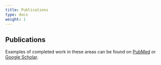 ```yaml
---
title: Publications
type: docs
weight: 1
---
```



## Publications

Examples of completed work in these areas can be found on [PubMed](https://www.ncbi.nlm.nih.gov/pubmed?term=Capistrant%2C%20Benjamin%5BAuthor%5D) or [Google Scholar](https://scholar.google.com/citations?hl=en&pli=1&user=987QJWYAAAAJ).